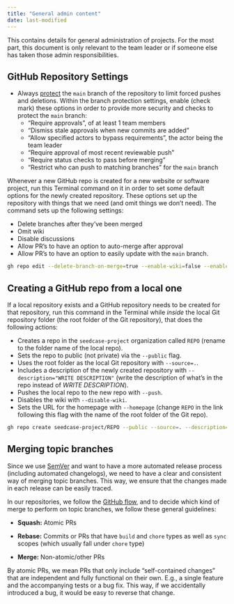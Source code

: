 ```yaml
---
title: "General admin content"
date: last-modified
---
```


This contains details for general administration of projects. For the
most part, this document is only relevant to the team leader or if
someone else has taken those admin responsibilities.

## GitHub Repository Settings

-   Always
    [protect](https://docs.github.com/en/repositories/configuring-branches-and-merges-in-your-repository/managing-protected-branches/managing-a-branch-protection-rule)
    the `main` branch of the repository to limit forced pushes and
    deletions. Within the branch protection settings, enable (check
    mark) these options in order to provide more security and checks to
    protect the `main` branch:
    -   "Require approvals", of at least 1 team members
    -   "Dismiss stale approvals when new commits are added"
    -   "Allow specified actors to bypass requirements", the actor being
        the team leader
    -   "Require approval of most recent reviewable push"
    -   "Require status checks to pass before merging"
    -   "Restrict who can push to matching branches" for the `main`
        branch

Whenever a new GitHub repo is created for a new website or software
project, run this Terminal command on it in order to set some default
options for the newly created repository. These options set up the
repository with things that we need (and omit things we don't need). The
command sets up the following settings:

-   Delete branches after they've been merged
-   Omit wiki
-   Disable discussions
-   Allow PR's to have an option to auto-merge after approval
-   Allow PR's to have an option to easily update with the `main`
    branch.

``` bash
gh repo edit --delete-branch-on-merge=true --enable-wiki=false --enable-discussions=false --enable-auto-merge=true --allow-update-branch
```

## Creating a GitHub repo from a local one

If a local repository exists and a GitHub repository needs to be created
for that repository, run this command in the Terminal while *inside* the
local Git repository folder (the root folder of the Git repository),
that does the following actions:

-   Creates a repo in the `seedcase-project` organization called `REPO`
    (rename to the folder name of the local repo).
-   Sets the repo to public (not private) via the `--public` flag.
-   Uses the root folder as the local Git repository with `--source=.`.
-   Includes a description of the newly created repository with
    `--description="WRITE DESCRIPTION"` (write the description of what's
    in the repo instead of *WRITE DESCRIPTION*).
-   Pushes the local repo to the new repo with `--push`.
-   Disables the wiki with `--disable-wiki`.
-   Sets the URL for the homepage with `--homepage` (change `REPO` in
    the link following this flag with the name of the root folder of the
    Git repo).

``` bash
gh repo create seedcase-project/REPO --public --source=. --description="WRITE DESCRIPTION" --push --disable-wiki --homepage https://REPO.seedcase-project.org 
```

## Merging topic branches

Since we use
[SemVer](https://decisions.seedcase-project.org/why-semver/) and want to
have a more automated release process (including automated changelogs),
we need to have a clear and consistent way of merging topic branches.
This way, we ensure that the changes made in each release can be
easily traced.

In our repositories, we follow the [GitHub
flow](https://decisions.seedcase-project.org/why-github-flow/), and to
decide which kind of merge to perform on topic branches, we follow these
general guidelines:

-   **Squash:** Atomic PRs

-   **Rebase:** Commits or PRs that have `build` and `chore` types as well as `sync` scopes (which usually fall under `chore` type)

-   **Merge:** Non-atomic/other PRs

By atomic PRs, we mean PRs that only include "self-contained changes"
that are independent and fully functional on their own. E.g., a single
feature and the accompanying tests or a bug fix. This way, if we
accidentally introduced a bug, it would be easy to reverse that change.
